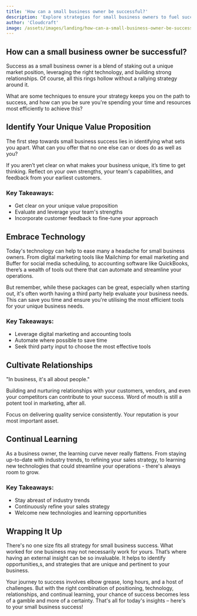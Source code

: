 ```yaml
---
title: 'How can a small business owner be successful?'
description: 'Explore strategies for small business owners to fuel success in their enterprise.'
author: 'Cloudcraft'
image: /assets/images/landing/how-can-a-small-business-owner-be-successful.jpg
---
```


## How can a small business owner be successful?

Success as a small business owner is a blend of staking out a unique market position, leveraging the right technology, and building strong relationships. Of course, all this rings hollow without a rallying strategy around it.

What are some techniques to ensure your strategy keeps you on the path to success, and how can you be sure you're spending your time and resources most efficiently to achieve this? 

<ServicesBlurb />

## Identify Your Unique Value Proposition

The first step towards small business success lies in identifying what sets you apart. What can you offer that no one else can or does do as well as you?

If you aren’t yet clear on what makes your business unique, it’s time to get thinking. Reflect on your own strengths, your team's capabilities, and feedback from your earliest customers.

### Key Takeaways:

 * Get clear on your unique value proposition
 * Evaluate and leverage your team's strengths
 * Incorporate customer feedback to fine-tune your approach

## Embrace Technology

Today's technology can help to ease many a headache for small business owners. From digital marketing tools like Mailchimp for email marketing and Buffer for social media scheduling, to accounting software like QuickBooks, there’s a wealth of tools out there that can automate and streamline your operations.

But remember, while these packages can be great, especially when starting out, it's often worth having a third party help evaluate your business needs. This can save you time and ensure you're utilising the most efficient tools for your unique business needs.

### Key Takeaways:

 * Leverage digital marketing and accounting tools
 * Automate where possible to save time
 * Seek third party input to choose the most effective tools

<GetStartedBlurb />

## Cultivate Relationships

"In business, it's all about people."

Building and nurturing relationships with your customers, vendors, and even your competitors can contribute to your success. Word of mouth is still a potent tool in marketing, after all.

Focus on delivering quality service consistently. Your reputation is your most important asset.

## Continual Learning

As a business owner, the learning curve never really flattens. From staying up-to-date with industry trends, to refining your sales strategy, to learning new technologies that could streamline your operations - there's always room to grow.

### Key Takeaways:

 * Stay abreast of industry trends
 * Continuously refine your sales strategy
 * Welcome new technologies and learning opportunities

## Wrapping It Up

There's no one size fits all strategy for small business success. What worked for one business may not necessarily work for yours. That’s where having an external insight can be so invaluable. It helps to identify opportunities,s, and strategies that are unique and pertinent to your business.

Your journey to success involves elbow grease, long hours, and a host of challenges. But with the right combination of positioning, technology, relationships, and continual learning, your chance of success becomes less of a gamble and more of a certainty. That's all for today's insights – here's to your small business success!